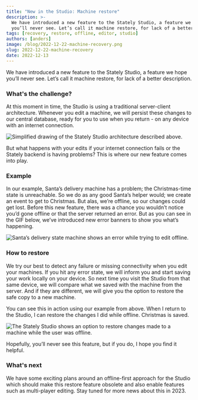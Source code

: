 ```yaml
---
title: "New in the Studio: Machine restore"
description: >-
  We have introduced a new feature to the Stately Studio, a feature we hope
  you’ll never see. Let’s call it machine restore, for lack of a better description.
tags: [recovery, restore, offline, editor, studio]
authors: [anders]
image: /blog/2022-12-22-machine-recovery.png
slug: 2022-12-22-machine-recovery
date: 2022-12-13
---
```


We have introduced a new feature to the Stately Studio, a feature we hope you’ll never see. Let’s call it machine restore, for lack of a better description.

<!--truncate-->

### What's the challenge?

At this moment in time, the Studio is using a traditional server-client architecture. Whenever you edit a machine, we will persist these changes to our central database, ready for you to use when you return - on any device with an internet connection.

![Simplified drawing of the Stately Studio architecture described above.](studio_architecture_challenges.png)

But what happens with your edits if your internet connection fails or the Stately backend is having problems? This is where our new feature comes into play.

### Example

In our example, Santa’s delivery machine has a problem; the Christmas-time state is unreachable. So we do as any good Santa’s helper would; we create an event to get to Christmas. But alas, we’re offline, so our changes could get lost. Before this new feature, there was a chance you wouldn’t notice you’d gone offline or that the server returned an error. But as you can see in the GIF below, we’ve introduced new error banners to show you what’s happening.

![Santa’s delivery state machine shows an error while trying to edit offline.](recovery_offline_error.gif)

### How to restore

We try our best to detect any failure or missing connectivity when you edit your machines. If you hit any error state, we will inform you and start saving your work locally on your device. So next time you visit the Studio from that same device, we will compare what we saved with the machine from the server. And if they are different, we will give you the option to restore the safe copy to a new machine.

You can see this in action using our example from above. When I return to the Studio, I can restore the changes I did while offline. Christmas is saved.

![The Stately Studio shows an option to restore changes made to a machine while the user was offline.](recovery_restore_machine.gif)

Hopefully, you’ll never see this feature, but if you do, I hope you find it helpful.

### What's next

We have some exciting plans around an offline-first approach for the Studio which should make this restore feature obsolete and also enable features such as multi-player editing. Stay tuned for more news about this in 2023.
